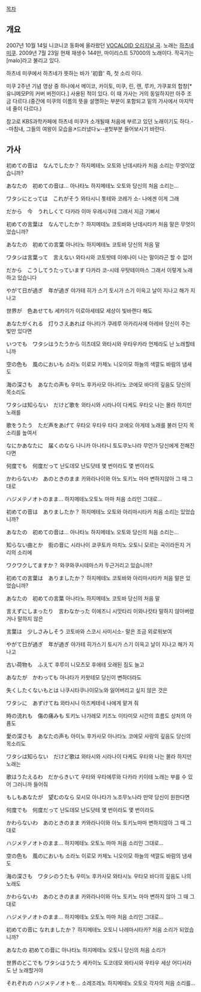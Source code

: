 [[목차]]

== 개요 ==
2007년 10월 14일 니코니코 동화에 올라왔던 [[VOCALOID 오리지널 곡]]. 노래는 [[하츠네 미쿠]]. 2009년 7월 23일 현재 재생수 144만, 마이리스트 57000의 노래이다.
작곡가는 [malo]라고 불리고 있다. 

하츠네 미쿠에서 하츠네가 뜻하는 바가 '初音' 즉, 첫 소리 이다.

미쿠 2주년 기념 영상 중 하나에서 메이코, 카이토, 미쿠, 린, 렌, 루카, 가쿠포의 합창[* 유니메모P의 커버 버전이다.] 사용된 적이 있다. 이 때 가사는 거의 동일하지만 아주 조금 다르다.(중간에 미쿠의 이름의 뜻을 설명하는 부분이 포함되고 밑의 가사에서 마지막 네 줄이 다르다.)

참고로 KBS과학카페에 하츠네 미쿠가 소개될때 처음에 부르고 있던 노래이기도 하다.--마침내, 그들의 여왕이 모습을↗드러냈다↘--[http://tvpot.daum.net/v/31178619?lu=flvPlayer_out #]첫부분 들어보시기 바란다.

== 가사 ==
初めての音は　なんでしたか？
하지메테노 오토와 난데시타카
처음 소리는 무엇이었습니까?

あなたの　初めての音は…
아나타노 하지메테노 오토와
당신의 처음 소리는…

ワタシにとっては　これがそう
와타시니 톳테와 코레가 소-
나에겐 이게 그래

だから　今　うれしくて
다카라 이마 우레시쿠테
그래서 지금 기뻐서

初めての言葉は　なんでしたか？
하지메테노 코토바와 난데시타카
처음 말은 무엇이었습니까?

あなたの　初めての言葉
아나타노 하지메테노 코토바
당신의 처음 말

ワタシは言葉って　言えない
와타시와 코토밧테 이에나이
나는 말이라곤 할 수 없어

だから　こうしてうたっています
다카라 코-시테 우탓테이마스
그래서 이렇게 노래하고 있습니다

やがて日が過ぎ　年が過ぎ
야가테 히가 스기 토시가 스기
이윽고 날이 지나고 해가 지나고

世界が　色あせても
세카이가 이로아세테모
세상이 빛바랜다 해도

あなたがくれる　灯りさえあれば
아나타가 쿠레루 아카리사에 아레바
당신이 주는 빛만 있다면

いつでも　ワタシはうたうから
이츠데모 와타시와 우타우카라
언제라도 난 노래할테니까

空の色も　風のにおいも
소라노 이로모 카제노 니오이모
하늘의 색깔도 바람의 냄새도

海の深さも　あなたの声も
우미노 후카사모 아나타노 코에모
바다의 깊음도 당신의 목소리도

ワタシは知らない　だけど歌を
와타시와 시라나이 다케도 우타오
나는 몰라 하지만 노래를

歌をうたう　ただ声をあげて
우타오 우타우 타다 코에오 아게테
노래를 불러 단지 목소리를 높여서

なにかあなたに　届くのなら
나니카 아나타니 토도쿠노나라
무언가 당신에게 전해진다면

何度でも　何度だって
난도데모 난도닷테
몇 번이라도 몇 번이라도

かわらないわ　あのときのまま
카와라나이와 아노 토키노 마마
변하지않아 그 때 그대로

ハジメテノオトのまま…
하지메테노오토노 마마
처음 소리인 그대로…

初めての音は　ありましたか？
하지메테노 오토와 아리마시타카
처음 소리는 있었습니까?

あなたの　初めての音は…
아나타노 하지메테노 오토와
당신의 처음 소리는…

知らない曲とか　街の音に
시라나이 쿄쿠토카 마치노 오토니
모르는 곡이라든지 거리의 소리에

ワクワクしてますか？
와쿠와쿠시테마스카
두근거리고 있습니까?

初めての言葉は　ありましたか？
하지메테노 코토바와 아리마시타카
처음 말은 있었습니까?

あなたの　初めての言葉
아나타노 하지메테노 코토바
당신의 처음 말

言えずにしまったり　言わなかった
이에즈니 시맛타리 이와나캇타
말하지 않아버렸거나 말하지 않은

言葉は　少しさみしそう
코토바와 스코시 사미시소-
말은 조금 외로워보여

やがて日が過ぎ　年が過ぎ
야가테 히가스기 토시가 스기
이윽고 날이 지나고 해가 지나고

古い荷物も　ふえて
후루이 니모츠모 후에테
오래된 짐도 늘고

あなたが　かわっても
아나타가 카왓테모
당신이 변하더라도

失くしたくないもとは
나쿠시타쿠나이모노와
잃어버리고 싶지 않은 것은

ワタシに　あずけてね
와타시니 아즈케테네
나에게 맡겨 줘

時の流れも　傷の痛みも
토키노 나가레모 키즈노 이타미모
시간의 흐름도 상처의 아픔도

愛の深さも　あなたの声も
아이노 후카사모 아나타노 코에모
사랑의 깊음도 당신의 목소리도

ワタシは知らない　だけど歌は
와타시와 시라나이 다케도 우타와
나는 몰라 하지만 노래는

歌はうたえるわ　だからきいて
우타와 우타에루와 다카라 키이테
노래는 부를 수 있어 그러니까 들어줘

もしもあなたが　望むのなら
모시모 아나타가 노조무노나라
만약 당신이 원한다면

何度でも　何度だって
난도데모 난도닷테
몇 번이라도 몇 번이라도

かわらないわ　あのときのまま
카와라나이와 아노 토키노마마
변하지않아 그 때 그대로

ハジメテノオトのまま…
하지메테노 오토노 마마
처음 소리인 그대로…

空の色も　風のにおいも
소라노 이로모 카제노 니오이모
하늘의 색깔도 바람의 냄새도

海の深さも　ワタシのうたも
우미노 후카사모 와타시노 우타모
바다의 깊음도 나의 노래도

かわらないわ　あのときのまま
카와라나이와 아노 토키노 마마
변하지 않아 그 때 그대로

ハジメテノオトのまま…
하지메테노 오토노 마마
처음 소리인 그대로…

初めての音に なれましたか？
하지메테노 오토니 나레마시타카?
처음 소리가 되었습니까?

あなたの 初めての音に
아나타노 하지메테노 오토니
당신의 처음 소리가

世界のどこでも ワタシはうたう
세카이노 도코데모 와타시와 우타우
세상 어디서라도 난 노래할거야

それぞれの ハジメテノオトを…
소레조레노 하지메테노 오토오
각자의 처음 소리를…
